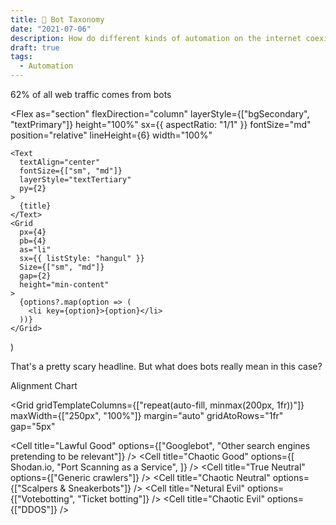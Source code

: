 ```yaml
---
title: 🤖 Bot Taxonomy
date: "2021-07-06"
description: How do different kinds of automation on the internet coexist?
draft: true
tags:
  - Automation
---
```



<Link
  href="https://theweek.com/articles/454320/62-percent-all-web-traffic-comes-from-bots"
  rel="noopener nofollower"
  target="_blank"
  color="textPrimary"
>
  <Heading mb={6}>
    62% of all web traffic comes from bots
    <RiExternalLinkLine
      style={{ marginLeft: "5px", display: "inline", verticalAlign: "top" }}
      size={32}
    />
  </Heading>
</Link>

  <Flex
    as="section"
    flexDirection="column"
    layerStyle={["bgSecondary", "textPrimary"]}
    height="100%"
    sx={{ aspectRatio: "1/1" }}
    fontSize="md"
    position="relative"
    lineHeight={6}
    width="100%"
  >
    <Text
      textAlign="center"
      fontSize={["sm", "md"]}
      layerStyle="textTertiary"
      py={2}
    >
      {title}
    </Text>
    <Grid
      px={4}
      pb={4}
      as="li"
      sx={{ listStyle: "hangul" }}
      Size={["sm", "md"]}
      gap={2}
      height="min-content"
    >
      {options?.map(option => (
        <li key={option}>{option}</li>
      ))}
    </Grid>
  </Flex>
)

That's a pretty scary headline. But what does bots really mean in this case?

<Heading textAlign="center" fontSize="xl" mb={4}>
  Alignment Chart
</Heading>

<Grid
  gridTemplateColumns={["repeat(auto-fill, minmax(200px, 1fr))"]}
  maxWidth={["250px", "100%"]}
  margin="auto"
  gridAtoRows="1fr"
  gap="5px"
>
  <Cell
    title="Lawful Good"
    options={["Googlebot", "Other search engines pretending to be relevant"]}
  />
  <Cell title="Netural Good" />
  <Cell
    title="Chaotic Good"
    options={[
      <Link href="https://shodan.io">Shodan.io</Link>,
      "Port Scanning as a Service",
    ]}
  />
  <Cell title="Lawful Neutral" />
  <Cell title="True Neutral" options={["Generic crawlers"]} />
  <Cell title="Chaotic Neutral" options={["Scalpers & Sneakerbots"]} />
  <Cell title="Lawful Evil" />
  <Cell title="Netural Evil" options={["Votebotting", "Ticket botting"]} />
  <Cell title="Chaotic Evil" options={["DDOS"]} />
</Grid>
